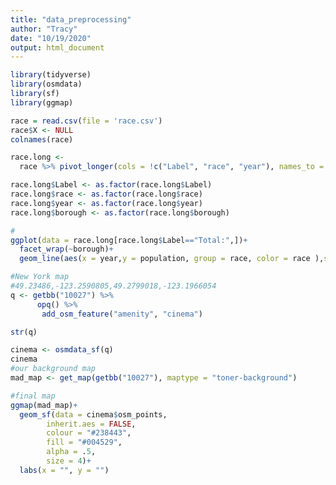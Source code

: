 ```yaml
---
title: "data_preprocessing"
author: "Tracy"
date: "10/19/2020"
output: html_document
---
```



```r
library(tidyverse)
library(osmdata)
library(sf)
library(ggmap)
```

```r
race = read.csv(file = 'race.csv')
race$X <- NULL
colnames(race)
```

```r
race.long <-
  race %>% pivot_longer(cols = !c("Label", "race", "year"), names_to = "borough", values_to = "population")
```

```r
race.long$Label <- as.factor(race.long$Label)
race.long$race <- as.factor(race.long$race)
race.long$year <- as.factor(race.long$year)
race.long$borough <- as.factor(race.long$borough)
```


```r
#
ggplot(data = race.long[race.long$Label=="Total:",])+
  facet_wrap(~borough)+ 
  geom_line(aes(x = year,y = population, group = race, color = race ),size = 1)
```



```r
#New York map
#49.23486,-123.2590805,49.2799018,-123.1966054
q <- getbb("10027") %>%
      opq() %>%
       add_osm_feature("amenity", "cinema")

str(q)

cinema <- osmdata_sf(q)
cinema
#our background map
mad_map <- get_map(getbb("10027"), maptype = "toner-background")

#final map
ggmap(mad_map)+
  geom_sf(data = cinema$osm_points,
        inherit.aes = FALSE,
        colour = "#238443",
        fill = "#004529",
        alpha = .5,
        size = 4)+
  labs(x = "", y = "")
```

